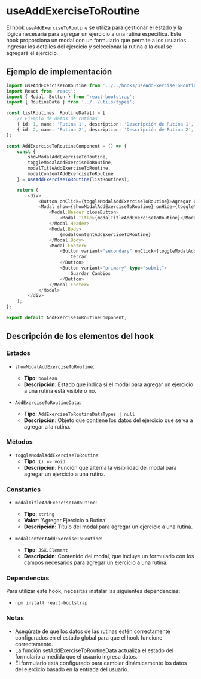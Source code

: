 
<Meta title="BusinessLogic/Hooks/useAddExerciseToRoutine" />

# useAddExerciseToRoutine

El hook `useAddExerciseToRoutine` se utiliza para gestionar el estado y la lógica necesaria para agregar un ejercicio a una rutina específica. Este hook proporciona un modal con un formulario que permite a los usuarios ingresar los detalles del ejercicio y seleccionar la rutina a la cual se agregará el ejercicio.

## Ejemplo de implementación

```typescript
import useAddExerciseToRoutine from '../../hooks/useAddExerciseToRoutine';
import React from 'react';
import { Modal, Button } from 'react-bootstrap';
import { RoutineData } from '../../utils/types';

const listRoutines: RoutineData[] = [
    // Ejemplo de datos de rutinas
    { id: 1, name: 'Rutina 1', description: 'Descripción de Rutina 1', estimatedTime: 30, patient_id: 1 },
    { id: 2, name: 'Rutina 2', description: 'Descripción de Rutina 2', estimatedTime: 45, patient_id: 2 }
];

const AddExerciseToRoutineComponent = () => {
    const { 
        showModalAddExerciseToRoutine, 
        toggleModalAddExerciseToRoutine, 
        modalTitleAddExerciseToRoutine, 
        modalContentAddExerciseToRoutine 
    } = useAddExerciseToRoutine(listRoutines);

    return (
        <div>
            <Button onClick={toggleModalAddExerciseToRoutine}>Agregar Ejercicio a Rutina</Button>
            <Modal show={showModalAddExerciseToRoutine} onHide={toggleModalAddExerciseToRoutine}>
                <Modal.Header closeButton>
                    <Modal.Title>{modalTitleAddExerciseToRoutine}</Modal.Title>
                </Modal.Header>
                <Modal.Body>
                    {modalContentAddExerciseToRoutine}
                </Modal.Body>
                <Modal.Footer>
                    <Button variant="secondary" onClick={toggleModalAddExerciseToRoutine}>
                        Cerrar
                    </Button>
                    <Button variant="primary" type="submit">
                        Guardar Cambios
                    </Button>
                </Modal.Footer>
            </Modal>
        </div>
    );
};

export default AddExerciseToRoutineComponent;
```

## Descripción de los elementos del hook

### Estados

- `showModalAddExerciseToRoutine`:
  - **Tipo**: `boolean`
  - **Descripción**: Estado que indica si el modal para agregar un ejercicio a una rutina está visible o no.

- `AddExerciseToRoutineData`:
  - **Tipo**: `AddExerciseToRoutineDataTypes | null`
  - **Descripción**: Objeto que contiene los datos del ejercicio que se va a agregar a la rutina. 

### Métodos

- `toggleModalAddExerciseToRoutine`:
  - **Tipo**: `() => void`
  - **Descripción**: Función que alterna la visibilidad del modal para agregar un ejercicio a una rutina.

### Constantes

- `modalTitleAddExerciseToRoutine`:
  - **Tipo**: `string`
  - **Valor**: 'Agregar Ejercicio a Rutina'
  - **Descripción**: Título del modal para agregar un ejercicio a una rutina.

- `modalContentAddExerciseToRoutine`:
  - **Tipo**: `JSX.Element`
  - **Descripción**: Contenido del modal, que incluye un formulario con los campos necesarios para agregar un ejercicio a una rutina.


### Dependencias
Para utilizar este hook, necesitas instalar las siguientes dependencias:
- `npm install react-bootstrap` 

### Notas
- Asegúrate de que los datos de las rutinas estén correctamente configurados en el estado global para que el hook funcione correctamente.
- La función setAddExerciseToRoutineData actualiza el estado del formulario a medida que el usuario ingresa datos.
- El formulario está configurado para cambiar dinámicamente los datos del ejercicio basado en la entrada del usuario.